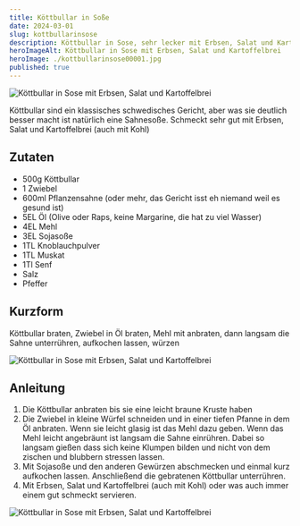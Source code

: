```yaml
---
title: Köttbullar in Soße
date: 2024-03-01
slug: kottbullarinsose
description: Köttbullar in Sose, sehr lecker mit Erbsen, Salat und Kartoffelbrei
heroImageAlt: Köttbullar in Sose mit Erbsen, Salat und Kartoffelbrei
heroImage: ./kottbullarinsose00001.jpg
published: true
---
```


![Köttbullar in Sose mit Erbsen, Salat und Kartoffelbrei](./kottbullarinsose00001.jpg)

Köttbullar sind ein klassisches schwedisches Gericht, aber was sie deutlich besser macht ist natürlich eine Sahnesoße. Schmeckt sehr gut mit Erbsen, <Link to="../beste-salasose">Salat</Link> und Kartoffelbrei (auch mit <Link to="../kohlkartoffelbrei">Kohl</Link>)

## Zutaten

* 500g Köttbullar
* 1 Zwiebel
* 600ml Pflanzensahne (oder mehr, das Gericht isst eh niemand weil es gesund ist)
* 5EL Öl (Olive oder Raps, keine Margarine, die hat zu viel Wasser)
* 4EL Mehl
* 3EL Sojasoße
* 1TL Knoblauchpulver
* 1TL Muskat
* 1Tl Senf
* Salz
* Pfeffer


## Kurzform
Köttbullar braten, Zwiebel in Öl braten, Mehl mit anbraten, dann langsam die Sahne unterrühren, aufkochen lassen, würzen

![Köttbullar in Sose mit Erbsen, Salat und Kartoffelbrei](./kottbullarinsose00002.jpg)

## Anleitung

1. Die Köttbullar anbraten bis sie eine leicht braune Kruste haben
2. Die Zwiebel in kleine Würfel schneiden und in einer tiefen Pfanne in dem Öl anbraten. Wenn sie leicht glasig ist das Mehl dazu geben. Wenn das Mehl leicht angebräunt ist langsam die Sahne einrühren. Dabei so langsam gießen dass sich keine Klumpen bilden und nicht von dem zischen und blubbern stressen lassen.
3. Mit Sojasoße und den anderen Gewürzen abschmecken und einmal kurz aufkochen lassen. Anschließend die gebratenen Köttbullar unterrühren.
4. Mit Erbsen, <Link to="../beste-salasose">Salat</Link> und Kartoffelbrei (auch mit <Link to="../kohlkartoffelbrei">Kohl</Link>) oder was auch immer einem gut schmeckt servieren.

![Köttbullar in Sose mit Erbsen, Salat und Kartoffelbrei](./kottbullarinsose00001.jpg)